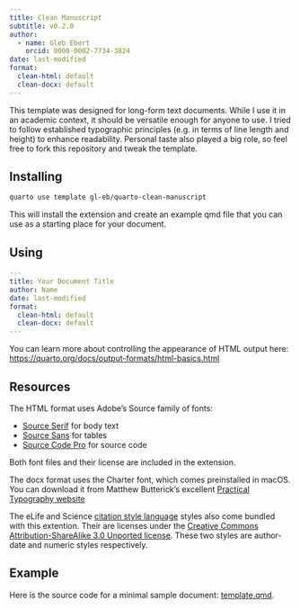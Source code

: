 ```yaml
---
title: Clean Manuscript
subtitle: v0.2.0
author:
  - name: Gleb Ebert
    orcid: 0000-0002-7734-3824
date: last-modified
format:
  clean-html: default
  clean-docx: default
---
```


This template was designed for long-form text documents.
While I use it in an academic context, it should be versatile enough for anyone to use.
I tried to follow established typographic principles (e.g. in terms of line length and height) to enhance readability.
Personal taste also played a big role, so feel free to fork this repository and tweak the template.

## Installing

```bash
quarto use template gl-eb/quarto-clean-manuscript
```

This will install the extension and create an example qmd file that you can use as a starting place for your document.

## Using

```yaml
---
title: Your Document Title
author: Name
date: last-modified
format:
  clean-html: default
  clean-docx: default
---
```

You can learn more about controlling the appearance of HTML output here: <https://quarto.org/docs/output-formats/html-basics.html>

## Resources

The HTML format uses Adobe's Source family of fonts:

- [Source Serif](https://adobe-fonts.github.io/source-serif/) for body text
- [Source Sans](https://adobe-fonts.github.io/source-sans/) for tables
- [Source Code Pro](https://adobe-fonts.github.io/source-code-pro/) for source code

Both font files and their license are included in the extension.

The docx format uses the Charter font, which comes preinstalled in macOS.
You can download it from Matthew Butterick's excellent [Practical Typography website](https://practicaltypography.com/charter.html)

The eLife and Science [citation style language](https://citationstyles.org/.) styles also come bundled with this extention.
Their are licenses under the [Creative Commons Attribution-ShareAlike 3.0 Unported license](https://creativecommons.org/licenses/by-sa/3.0/).
These two styles are author-date and numeric styles respectively.

## Example

Here is the source code for a minimal sample document: [template.qmd](template.qmd).
